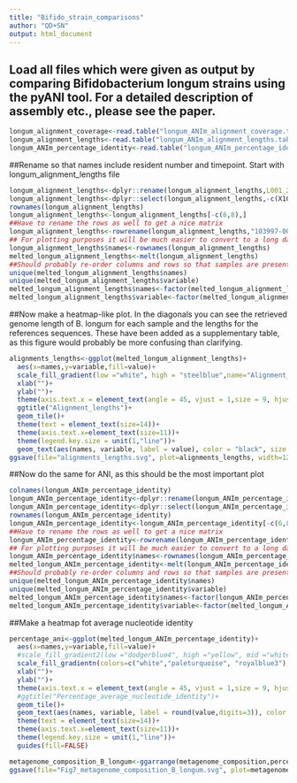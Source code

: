 ---
title: "Bifido_strain_comparisons"
author: "QD+SN"
output: html_document
---
## Load all files which were given as output by comparing Bifidobacterium longum strains using the pyANI tool. For a detailed description of assembly etc., please see the paper.
```{r}
longum_alignment_coverage<-read.table("longum_ANIm_alignment_coverage.tab")
longum_alignment_lengths<-read.table("longum_ANIm_alignment_lengths.tab")
longum_ANIm_percentage_identity<-read.table("longum_ANIm_percentage_identity.tab")
```
##Rename so that names include resident number and timepoint. Start with longum_alignment_lengths file
```{r}
longum_alignment_lengths<-dplyr::rename(longum_alignment_lengths,L001_2=X103997.001_L001.Bifidobacterium_longum.scaffolds,L001_4=X103997.002_L001.Bifidobacterium_longum.scaffolds,L006_2=X103997.003_L001.Bifidobacterium_longum.scaffolds,L006_4=X103997.004_L001.Bifidobacterium_longum.scaffolds,L028_2=X103997.005_L001.Bifidobacterium_longum.scaffolds,L028_4=X103997.006_L001.Bifidobacterium_longum.scaffolds,L031_2=X103997.007_L001.Bifidobacterium_longum.scaffolds,L031_4=X103997.008_L001.Bifidobacterium_longum.scaffolds,R003_2=X103997.009_L001.Bifidobacterium_longum.scaffolds,R003_4=X103997.010_L001.Bifidobacterium_longum.scaffolds,NC_004307_REP=NC_004307.REP,NC_004943_PLAS=NC_004943.PLAS,NC_011593_REF=NC_011593.REF) ## In addition, 001_L002 and 004_L002 can be removed as they were sequenced on a different lane
longum_alignment_lengths<-dplyr::select(longum_alignment_lengths,-c(X103997.001_L002.Bifidobacterium_longum.scaffolds,X103997.004_L002.Bifidobacterium_longum.scaffolds)) ## Now also delete the relevant rows
rownames(longum_alignment_lengths)
longum_alignment_lengths<-longum_alignment_lengths[-c(6,8),]
##Have to rename the rows as well to get a nice matrix
longum_alignment_lengths<-rowrename(longum_alignment_lengths,"103997-001_L001-Bifidobacterium_longum-scaffolds"="L001_2","103997-002_L001-Bifidobacterium_longum-scaffolds"="L001_4","103997-003_L001-Bifidobacterium_longum-scaffolds"="L006_2","103997-004_L001-Bifidobacterium_longum-scaffolds"="L006_4","103997-005_L001-Bifidobacterium_longum-scaffolds"="L028_2","103997-006_L001-Bifidobacterium_longum-scaffolds"="L028_4","103997-007_L001-Bifidobacterium_longum-scaffolds"="L031_2","103997-008_L001-Bifidobacterium_longum-scaffolds"="L031_4","103997-009_L001-Bifidobacterium_longum-scaffolds"="R003_2","103997-010_L001-Bifidobacterium_longum-scaffolds"="R003_4","NC_004307-REP"="NC_004307_REP","NC_004943-PLAS"="NC_004943_PLAS","NC_011593-REF"="NC_011593_REF")
## For plotting purposes it will be much easier to convert to a long data format.
longum_alignment_lengths$names<-rownames(longum_alignment_lengths)
melted_longum_alignment_lengths<-melt(longum_alignment_lengths)
##Should probably re-order columns and rows so that samples are presented in a logical order, and all reference sequences separately (towards the end)
unique(melted_longum_alignment_lengths$names)
unique(melted_longum_alignment_lengths$variable)
melted_longum_alignment_lengths$names<-factor(melted_longum_alignment_lengths$names,levels=c("L001_2","L001_4","L006_2","L006_4","L028_2","L028_4","L031_2","L031_4","R003_2","R003_4","NC_004307_REP","NC_004943_PLAS","NC_011593_REF","NZ_CP008885","NZ_CP026999","NZ_CP048001"))
melted_longum_alignment_lengths$variable<-factor(melted_longum_alignment_lengths$variable,levels=c("L001_2","L001_4","L006_2","L006_4","L028_2","L028_4","L031_2","L031_4","R003_2","R003_4","NC_004307_REP","NC_004943_PLAS","NC_011593_REF","NZ_CP008885","NZ_CP026999","NZ_CP048001"))
```
##Now make a heatmap-like plot. In the diagonals you can see the retrieved genome length of B. longum for each sample and the lengths for the references sequences. These have been added as a supplementary table, as this figure would probably be more confusing than clarifying.
```{r}
alignments_lengths<-ggplot(melted_longum_alignment_lengths)+
  aes(x=names,y=variable,fill=value)+
  scale_fill_gradient(low ="white", high = "steelblue",name="Alignment_length")+
  xlab("")+ 
  ylab("")+ 
  theme(axis.text.x = element_text(angle = 45, vjust = 1,size = 9, hjust = 1))+
  ggtitle("Alignment_lengths")+
  geom_tile()+
  theme(text = element_text(size=14))+
  theme(axis.text.x=element_text(size=11))+
  theme(legend.key.size = unit(1,"line"))+
  geom_text(aes(names, variable, label = value), color = "black", size = 3)
ggsave(file="alignments_lengths.svg", plot=alignments_lengths, width=12, height=8,dpi=1600)
```
##Now do the same for ANI, as this should be the most important plot
```{r}
colnames(longum_ANIm_percentage_identity)
longum_ANIm_percentage_identity<-dplyr::rename(longum_ANIm_percentage_identity,L001_2=X103997.001_L001.Bifidobacterium_longum.scaffolds,L001_4=X103997.002_L001.Bifidobacterium_longum.scaffolds,L006_2=X103997.003_L001.Bifidobacterium_longum.scaffolds,L006_4=X103997.004_L001.Bifidobacterium_longum.scaffolds,L028_2=X103997.005_L001.Bifidobacterium_longum.scaffolds,L028_4=X103997.006_L001.Bifidobacterium_longum.scaffolds,L031_2=X103997.007_L001.Bifidobacterium_longum.scaffolds,L031_4=X103997.008_L001.Bifidobacterium_longum.scaffolds,R003_2=X103997.009_L001.Bifidobacterium_longum.scaffolds,R003_4=X103997.010_L001.Bifidobacterium_longum.scaffolds,NC_004307_REP=NC_004307.REP,NC_004943_PLAS=NC_004943.PLAS,NC_011593_REF=NC_011593.REF) ## In addition, 001_L002 and 004_L002 can be removed as they were sequenced on a different lane
longum_ANIm_percentage_identity<-dplyr::select(longum_ANIm_percentage_identity,-c(X103997.001_L002.Bifidobacterium_longum.scaffolds,X103997.004_L002.Bifidobacterium_longum.scaffolds)) ## Now also delete the relevant rows
rownames(longum_ANIm_percentage_identity)
longum_ANIm_percentage_identity<-longum_ANIm_percentage_identity[-c(6,8),]
##Have to rename the rows as well to get a nice matrix
longum_ANIm_percentage_identity<-rowrename(longum_ANIm_percentage_identity,"103997-001_L001-Bifidobacterium_longum-scaffolds"="L001_2","103997-002_L001-Bifidobacterium_longum-scaffolds"="L001_4","103997-003_L001-Bifidobacterium_longum-scaffolds"="L006_2","103997-004_L001-Bifidobacterium_longum-scaffolds"="L006_4","103997-005_L001-Bifidobacterium_longum-scaffolds"="L028_2","103997-006_L001-Bifidobacterium_longum-scaffolds"="L028_4","103997-007_L001-Bifidobacterium_longum-scaffolds"="L031_2","103997-008_L001-Bifidobacterium_longum-scaffolds"="L031_4","103997-009_L001-Bifidobacterium_longum-scaffolds"="R003_2","103997-010_L001-Bifidobacterium_longum-scaffolds"="R003_4","NC_004307-REP"="NC_004307_REP","NC_004943-PLAS"="NC_004943_PLAS","NC_011593-REF"="NC_011593_REF")
## For plotting purposes it will be much easier to convert to a long data format.
longum_ANIm_percentage_identity$names<-rownames(longum_ANIm_percentage_identity)
melted_longum_ANIm_percentage_identity<-melt(longum_ANIm_percentage_identity)
##Should probably re-order columns and rows so that samples are presented in a logical order, and all reference sequences separately (towards the end)
unique(melted_longum_ANIm_percentage_identity$names)
unique(melted_longum_ANIm_percentage_identity$variable)
melted_longum_ANIm_percentage_identity$names<-factor(longum_ANIm_percentage_identity$names,levels=c("L001_2","L001_4","L006_2","L006_4","L028_2","L028_4","L031_2","L031_4","R003_2","R003_4","NC_004307_REP","NC_004943_PLAS","NC_011593_REF","NZ_CP008885","NZ_CP026999","NZ_CP048001"))
melted_longum_ANIm_percentage_identity$variable<-factor(melted_longum_ANIm_percentage_identity$variable,levels=c("L001_2","L001_4","L006_2","L006_4","L028_2","L028_4","L031_2","L031_4","R003_2","R003_4","NC_004307_REP","NC_004943_PLAS","NC_011593_REF","NZ_CP008885","NZ_CP026999","NZ_CP048001"))
```
##Make a heatmap fot average nucleotide identity
```{r}
percentage_ani<-ggplot(melted_longum_ANIm_percentage_identity)+
  aes(x=names,y=variable,fill=value)+
  #scale_fill_gradient2(low ="dodgerblue4", high ="yellow", mid ="white",midpoint = 0.7, limits = c(0,1),space="Lab",name="Percentage_average_nucleotide_identity")+ ##Unfortunately this function does not do the same thing as in R 3.5.1.
  scale_fill_gradientn(colors=c("white","paleturquoise", "royalblue3"),breaks=c(0,0.90,0.99,1),name="Color_Key",values=c(0,0.99,1),labels=NULL)+ ##Make a break at 0.99, as above this level you can clearly see extremely similar strains within individuals
  xlab("")+ 
  ylab("")+ 
  theme(axis.text.x = element_text(angle = 45, vjust = 1,size = 9, hjust = 1))+
  #ggtitle("Percentage_average_nucleotide_identity")+
  geom_tile()+
  geom_text(aes(names, variable, label = round(value,digits=3)), color = "black", size = 4)+
  theme(text = element_text(size=14))+
  theme(axis.text.x=element_text(size=11))+
  theme(legend.key.size = unit(1,"line"))+
  guides(fill=FALSE)

metagenome_composition_B_longum<-ggarrange(metagenome_composition,percentage_ani,labels=c("A","B",ncol=1,nrow=2))
ggsave(file="Fig7_metagenome_composition_B_longum.svg", plot=metagenome_composition_B_longum, width=20, height=12,dpi=1600)
```

